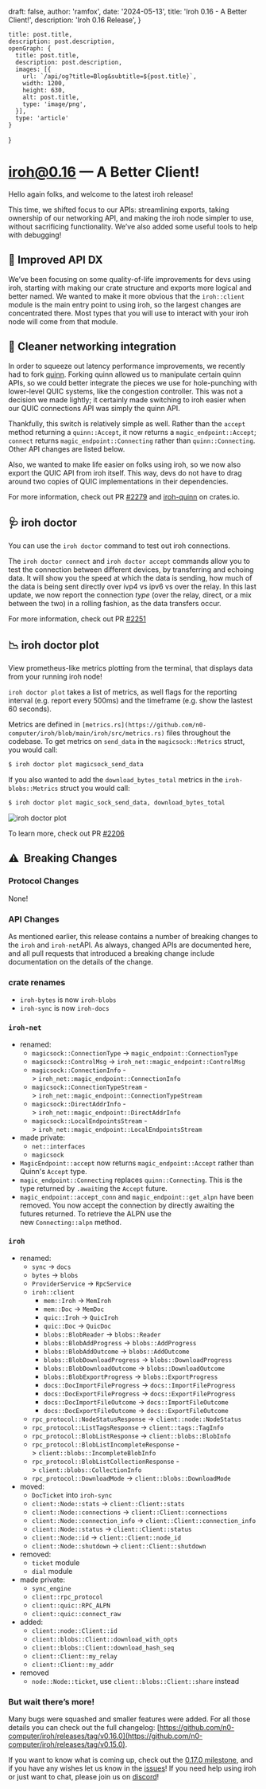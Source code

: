 

  draft: false,
  author: 'ramfox',
  date: '2024-05-13',
  title: 'Iroh 0.16 - A Better Client!',
  description: 'Iroh 0.16 Release',
}

    title: post.title,
    description: post.description,
    openGraph: {
      title: post.title,
      description: post.description,
      images: [{
        url: `/api/og?title=Blog&subtitle=${post.title}`,
        width: 1200,
        height: 630,
        alt: post.title,
        type: 'image/png',
      }],
      type: 'article'
    }
}


# iroh@0.16 — A Better Client!

Hello again folks, and welcome to the latest iroh release!

This time, we shifted focus to our APIs: streamlining exports, taking ownership of our networking API, and making the iroh node simpler to use, without sacrificing functionality. We’ve also added some useful tools to help with debugging!

## 📓 Improved API DX

We’ve been focusing on some quality-of-life improvements for devs using iroh, starting with making our crate structure and exports more logical and better named. We wanted to make it more obvious that the `iroh::client` module is the main entry point to using iroh, so the largest changes are concentrated there. Most types that you will use to interact with your iroh node will come from that module.

## 🚥 Cleaner networking integration

In order to squeeze out latency performance improvements, we recently had to fork [quinn](https://github.com/quinn-rs/quinn). Forking quinn allowed us to manipulate certain quinn APIs, so we could better integrate the pieces we use for  hole-punching with lower-level QUIC systems, like the congestion controller. This was not a decision we made lightly; it certainly made switching to iroh easier when our QUIC connections API was simply the quinn API.

Thankfully, this switch is relatively simple as well. Rather than the `accept` method returning a `quinn::Accept`, it now returns a `magic_endpoint::Accept`; `connect` returns `magic_endpoint::Connecting` rather than `quinn::Connecting`. Other API changes are listed below.

Also, we wanted to make life easier on folks using iroh, so we now also export the QUIC API from iroh itself. This way, devs do not have to drag around two copies of QUIC implementations in their dependencies.

For more information, check out PR [#2279]([https://github.com/n0-computer/iroh/pull/2279](https://github.com/n0-computer/iroh/pull/2279)) and [iroh-quinn]([https://crates.io/crates/iroh-quinn](https://crates.io/crates/iroh-quinn)) on crates.io.

## 🩺 iroh doctor

You can use the `iroh doctor` command to test out iroh connections.

The `iroh doctor connect` and `iroh doctor accept` commands allow you to test the connection between different devices, by transferring and echoing data. It will show you the speed at which the data is sending, how much of the data is being sent directly over ivp4 vs ipv6 vs over the relay. In this last update, we now report the connection *type* (over the relay, direct, or a mix between the two) in a rolling fashion, as the data transfers occur.

For more information, check out PR [#2251](https://github.com/n0-computer/iroh/pull/2251)

## 📉 iroh doctor plot

View prometheus-like metrics plotting from the terminal, that displays data from your running iroh node!

`iroh doctor plot` takes a list of metrics, as well flags for the reporting interval  (e.g. report every 500ms) and the timeframe (e.g. show the lastest 60 seconds).

Metrics are defined in `[metrics.rs](https://github.com/n0-computer/iroh/blob/main/iroh/src/metrics.rs)` files throughout the codebase. To get metrics on `send_data` in the `magicsock::Metrics` struct, you would call:

```bash
$ iroh doctor plot magicsock_send_data
```

If you also wanted to add the `download_bytes_total` metrics in the `iroh-blobs::Metrics` struct you would call:

```bash
$ iroh doctor plot magic_sock_send_data, download_bytes_total
```

<div className="not-prose">
  <Image src="/blog/iroh-0-16-a-better-client/iroh-doctor-plot.png" width={1200} height={754} alt="iroh doctor plot" />
</div>

To learn more, check out PR [#2206](https://github.com/n0-computer/iroh/pull/2206)

## ⚠️  Breaking Changes

### Protocol Changes

None!

### API Changes

As mentioned earlier, this release contains a number of breaking changes to the `iroh` and `iroh-net`API. As always, changed APIs are documented here, and all pull requests that introduced a breaking change include documentation on the details of the change.

### crate renames

- `iroh-bytes` is now `iroh-blobs`
- `iroh-sync` is now `iroh-docs`

### `iroh-net`

- renamed:
    - `magicsock::ConnectionType` -> `magic_endpoint::ConnectionType`
    - `magicsock::ControlMsg` -> `iroh_net::magic_endpoint::ControlMsg`
    - `magicsock::ConnectionInfo` -> `iroh_net::magic_endpoint::ConnectionInfo`
    - `magicsock::ConnectionTypeStream` -> `iroh_net::magic_endpoint::ConnectionTypeStream`
    - `magicsock::DirectAddrInfo` -> `iroh_net::magic_endpoint::DirectAddrInfo`
    - `magicsock::LocalEndpointsStream` -> `iroh_net::magic_endpoint::LocalEndpointsStream`
- made private:
    - `net::interfaces`
    - `magicsock`
- `MagicEndpoint::accept` now returns `magic_endpoint::Accept` rather than Quinn's `Accept` type.
- `magic_endpoint::Connecting` replaces `quinn::Connecting`. This is the type returned by `.await`ing the `Accept` future.
- `magic_endpoint::accept_conn` and `magic_endpoint::get_alpn` have been removed. You now accept the connection by directly awaiting the futures returned. To retrieve the ALPN use the new `Connecting::alpn` method.

### `iroh`

- renamed:
    - `sync` -> `docs`
    - `bytes` -> `blobs`
    - `ProviderService` -> `RpcService`
    - `iroh::client`
        - `mem::Iroh` -> `MemIroh`
        - `mem::Doc` -> `MemDoc`
        - `quic::Iroh` -> `QuicIroh`
        - `quic::Doc` -> `QuicDoc`
        - `blobs::BlobReader` -> `blobs::Reader`
        - `blobs::BlobAddProgress` -> `blobs::AddProgress`
        - `blobs::BlobAddOutcome` -> `blobs::AddOutcome`
        - `blobs::BlobDownloadProgress` -> `blobs::DownloadProgress`
        - `blobs::BlobDownloadOutcome` -> `blobs::DownloadOutcome`
        - `blobs::BlobExportProgress` -> `blobs::ExportProgress`
        - `docs::DocImportFileProgress` -> `docs::ImportFileProgress`
        - `docs::DocExportFileProgress` -> `docs::ExportFileProgress`
        - `docs::DocImportFileOutcome` -> `docs::ImportFileOutcome`
        - `docs::DocExportFileOutcome` -> `docs::ExportFileOutcome`
    - `rpc_protocol::NodeStatusResponse` -> `client::node::NodeStatus`
    - `rpc_protocol::ListTagsResponse` -> `client::tags::TagInfo`
    - `rpc_protocol::BlobListResponse` -> `client::blobs::BlobInfo`
    - `rpc_protocol::BlobListIncompleteResponse` -> `client::blobs::IncompleteBlobInfo`
    - `rpc_protocol::BlobListCollectionResponse` -> `client::blobs::CollectionInfo`
    - `rpc_protocol::DownloadMode` -> `client::blobs::DownloadMode`
- moved:
    - `DocTicket` into `iroh-sync`
    - `client::Node::stats` -> `client::Client::stats`
    - `client::Node::connections` -> `client::Client::connections`
    - `client::Node::connection_info` -> `client::Client::connection_info`
    - `client::Node::status` -> `client::Client::status`
    - `client::Node::id` -> `client::Client::node_id`
    - `client::Node::shutdown` -> `client::Client::shutdown`
- removed:
    - `ticket` module
    - `dial` module
- made private:
    - `sync_engine`
    - `client::rpc_protocol`
    - `client::quic::RPC_ALPN`
    - `client::quic::connect_raw`
- added:
    - `client::node::Client::id`
    - `client::blobs::Client::download_with_opts`
    - `client::blobs::Client::download_hash_seq`
    - `client::Client::my_relay`
    - `client::Client::my_addr`
- removed
    - `node::Node::ticket`, use `client::blobs::Client::share` instead

### But wait there’s more!

Many bugs were squashed and smaller features were added. For all those details you can check out the full changelog: [https://github.com/n0-computer/iroh/releases/tag/v0.16.0](https://github.com/n0-computer/iroh/releases/tag/v0.15.0).

If you want to know what is coming up, check out the [0.17.0 milestone](https://github.com/n0-computer/iroh/milestone/23), and if you have any wishes let us know in the [issues](https://github.com/n0-computer/iroh/issues)! If you need help using iroh or just want to chat, please join us on [discord](https://discord.com/invite/DpmJgtU7cW)!
